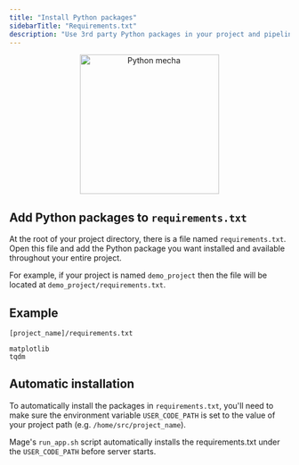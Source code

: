 ```yaml
---
title: "Install Python packages"
sidebarTitle: "Requirements.txt"
description: "Use 3rd party Python packages in your project and pipelines."
---
```

<p align='center'>
<img
  alt="Python mecha"
  src="https://github.com/mage-ai/assets/blob/main/development/python-package.png?raw=true"
  width="250"
></img>
</p>

## Add Python packages to `requirements.txt`

At the root of your project directory, there is a file named `requirements.txt`. Open this file
and add the Python package you want installed and available throughout your entire project.

For example, if your project is named `demo_project` then the file will be located at
`demo_project/requirements.txt`.

## Example

`[project_name]/requirements.txt`

```
matplotlib
tqdm
```

## Automatic installation

To automatically install the packages in `requirements.txt`, you'll need to make sure the
environment variable `USER_CODE_PATH` is set to the value of your project path (e.g. `/home/src/project_name`).

Mage's `run_app.sh` script automatically installs the requirements.txt under the `USER_CODE_PATH` before server starts.
